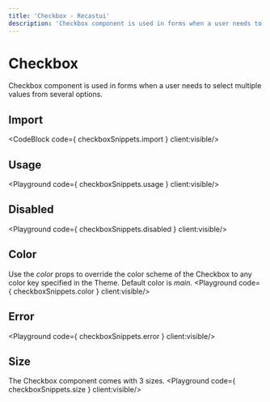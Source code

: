 ```yaml
---
title: 'Checkbox - Recastui'
description: 'Checkbox component is used in forms when a user needs to select multiple values from several options.'
---
```


# Checkbox

Checkbox component is used in forms when a user needs to select multiple values from several options.

## Import
<CodeBlock code={ checkboxSnippets.import } client:visible/>

## Usage
<Playground code={ checkboxSnippets.usage } client:visible/>

## Disabled
<Playground code={ checkboxSnippets.disabled } client:visible/>

## Color
Use the *color* props to override the color scheme of the Checkbox to any color key specified in the Theme. Default color is *main*.
<Playground code={ checkboxSnippets.color } client:visible/>

## Error
<Playground code={ checkboxSnippets.error } client:visible/>

## Size
The Checkbox component comes with 3 sizes.
<Playground code={ checkboxSnippets.size } client:visible/>

